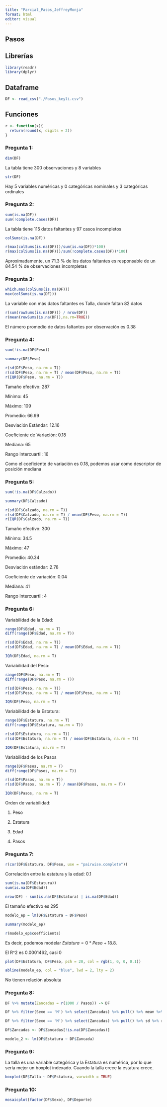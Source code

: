 ```yaml
---
title: "Parcial_Pasos_JeffreyMonja"
format: html
editor: visual
---
```


## Pasos

::: callout-note
## Librerías

```r
library(readr)
library(dplyr)
```

## Dataframe

```r
DF <- read_csv("./Pasos_keyli.csv")
```

## Funciones

```r
r <- function(x){
  return(round(x, digits = 2))
}
```
:::

### Pregunta 1:

```r
dim(DF)
```

La tabla tiene 300 observaciones y 8 variables

```r
str(DF)
```

Hay 5 variables numéricas y 0 categóricas nominales y 3 categóricas ordinales

### Pregunta 2:

```r
sum(is.na(DF))
sum(!complete.cases(DF))
```

La tabla tiene 115 datos faltantes y 97 casos incompletos

```r
colSums(is.na(DF))
```

```r
r(max(colSums(is.na(DF)))/sum(is.na(DF))*100)
r(max(colSums(is.na(DF)))/sum(!complete.cases(DF))*100)
```

Aproximadamente, un 71.3 % de los datos faltantes es responsable de un 84.54 % de observaciones incompletas

### Pregunta 3:

```r
which.max(colSums(is.na(DF)))
max(colSums(is.na(DF)))
```

La variable con más datos faltantes es Talla, donde faltan 82 datos

```r
r(sum(rowSums(is.na(DF))) / nrow(DF))
r(mean(rowSums(is.na(DF)),na.rm=TRUE))
```

El número promedio de datos faltantes por observación es 0.38

### Pregunta 4:

```r
sum(!is.na(DF$Peso))
```

```r
summary(DF$Peso)
```

```r
r(sd(DF$Peso, na.rm = T))
r(sd(DF$Peso, na.rm = T) / mean(DF$Peso, na.rm = T))
r(IQR(DF$Peso, na.rm = T))
```

Tamaño efectivo: 287

Mínimo: 45

Máximo: 109

Promedio: 66.99

Desviación Estándar: 12.16

Coeficiente de Variación: 0.18

Mediana: 65

Rango Intercuartil: 16

Como el coeficiente de variación es 0.18, podemos usar como descriptor de posición mediana

### Pregunta 5:

```r
sum(!is.na(DF$Calzado))
```

```r
summary(DF$Calzado)
```

```r
r(sd(DF$Calzado, na.rm = T))
r(sd(DF$Calzado, na.rm = T) / mean(DF$Peso, na.rm = T))
r(IQR(DF$Calzado, na.rm = T))
```

Tamaño efectivo: 300

Mínimo: 34.5

Máximo: 47

Promedio: 40.34

Desviación estándar: 2.78

Coeficiente de variación: 0.04

Mediana: 41

Rango Intercuartil: 4

### Pregunta 6:

Variabilidad de la Edad:

```r
range(DF$Edad, na.rm = T)
diff(range(DF$Edad, na.rm = T))

r(sd(DF$Edad, na.rm = T))
r(sd(DF$Edad, na.rm = T) / mean(DF$Edad, na.rm = T))

IQR(DF$Edad, na.rm = T)
```

Variabilidad del Peso:

```r
range(DF$Peso, na.rm = T)
diff(range(DF$Peso, na.rm = T))

r(sd(DF$Peso, na.rm = T))
r(sd(DF$Peso, na.rm = T) / mean(DF$Peso, na.rm = T))

IQR(DF$Peso, na.rm = T)
```

Variabilidad de la Estatura:

```r
range(DF$Estatura, na.rm = T)
diff(range(DF$Estatura, na.rm = T))

r(sd(DF$Estatura, na.rm = T))
r(sd(DF$Estatura, na.rm = T) / mean(DF$Estatura, na.rm = T))

IQR(DF$Estatura, na.rm = T)
```

Variabilidad de los Pasos

```r
range(DF$Pasos, na.rm = T)
diff(range(DF$Pasos, na.rm = T))

r(sd(DF$Pasos, na.rm = T))
r(sd(DF$Pasos, na.rm = T) / mean(DF$Pasos, na.rm = T))

IQR(DF$Pasos, na.rm = T)
```

Orden de variabilidad:

1.  Peso

2.  Estatura

3.  Edad

4.  Pasos

### Pregunta 7:

```r
r(cor(DF$Estatura, DF$Peso, use = "pairwise.complete"))
```

Correlación entre la estatura y la edad: 0.1

```r
sum(is.na(DF$Estatura))
sum(is.na(DF$Edad))
```

```r
nrow(DF) - sum(is.na(DF$Estatura) | is.na(DF$Edad))
```

El tamaño efectivo es 295

```r
modelo_ep = lm(DF$Estatura ~ DF$Peso)
```

```r
summary(modelo_ep)
```

```r
r(modelo_ep$coefficients)
```

Es decir, podemos modelar $Estatura = 0*Peso + 18.8$.

El R\^2 es 0.0001462, casi 0

```r
plot(DF$Estatura, DF$Peso, pch = 20, col = rgb(1, 0, 0, 0.1))

abline(modelo_ep, col = "blue", lwd = 2, lty = 2)
```

No tienen relación absoluta

### Pregunta 8:

```r
DF %>% mutate(Zancadas = r(1000 / Pasos)) -> DF
```

```r
DF %>% filter(Sexo == 'M') %>% select(Zancadas) %>% pull() %>% mean %>% r
```

```r
DF %>% filter(Sexo == 'M') %>% select(Zancadas) %>% pull() %>% sd %>% r
```

```r
DF$Zancadas <- DF$Zancadas[!is.na(DF$Zancadas)]
```

```r
modelo_2 <- lm(DF$Estatura ~ DF$Zancada)
```

### Pregunta 9:

La talla es una variable categórica y la Estatura es numérica, por lo que sería mejor un boxplot indexado. Cuando la talla crece la estatura crece.

```r
boxplot(DF$Talla ~ DF$Estatura, varwidth = TRUE)
```

### Pregunta 10:

```r
mosaicplot(factor(DF$Sexo), DF$Deporte)
```
